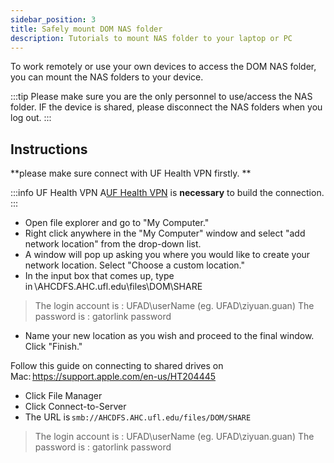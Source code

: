 ```yaml
---
sidebar_position: 3
title: Safely mount DOM NAS folder
description: Tutorials to mount NAS folder to your laptop or PC
---
```


To work remotely or use your own devices to access the DOM NAS folder, you can mount the NAS folders to your device.

:::tip
Please make sure you are the only personnel to use/access the NAS folder. IF the device is shared, please disconnect the NAS folders when you log out.
:::  

## Instructions

**please make sure connect with UF Health VPN firstly. **

:::info UF Health VPN
A[UF Health VPN](/docs/tutorials/For%20Members/connectWithUFHealthVPN.mdx) is **necessary** to build the connection.
:::


<Tabs>
<TabItem value="Windows" label="Windows Device">

- Open file explorer and go to "My Computer." 
- Right click anywhere in the "My Computer" window and select "add network location" from the drop-down list. 
- A window will pop up asking you where you would like to create your network location. Select "Choose a custom location." 
- In the input box that comes up, type in \\AHCDFS.AHC.ufl.edu\files\DOM\SHARE 
> The login account is : UFAD\userName (eg. UFAD\ziyuan.guan) 
> The password is : gatorlink password 

- Name your new location as you wish and proceed to the final window. Click "Finish." 

</TabItem>
<TabItem value="Mac/Linux" label="MacOS / Linux">

Follow this guide on connecting to shared drives on Mac: https://support.apple.com/en-us/HT204445 
- Click File Manager 
- Click Connect-to-Server 
- The URL is `smb://AHCDFS.AHC.ufl.edu/files/DOM/SHARE`
> The login account is : UFAD\userName (eg. UFAD\ziyuan.guan) 
> The password is : gatorlink password 

</TabItem>
</Tabs>